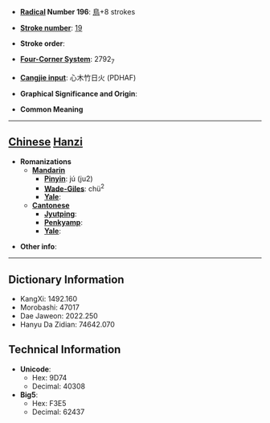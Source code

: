 * '''[[Wiktionary:Chinese radical index| Radical]] Number 196''': [[Wiktionary:Chinese radical index 鳥|鳥]]+8 strokes

* '''[[Wiktionary:Chinese total strokes index|Stroke number]]''': [[Wiktionary:Chinese total strokes index 19|19]]

* '''Stroke order''': 

* '''[[Wiktionary:Chinese four corner index|Four-Corner System]]''': 2792<sub>7</sub>

* '''[[Wiktionary:Chinese Cangjie index|Cangjie input]]''': 心木竹日火 (PDHAF)

* '''Graphical Significance and Origin''': 

* '''Common Meaning'''

----

== [[Chinese]] [[Hanzi]] ==

* '''Romanizations'''
** '''[[Mandarin]]'''
*** '''[[Pinyin]]''': jú (ju2)
*** '''[[Wade-Giles]]''': chü<sup>2</sup>
*** '''[[Yale]]''': 
** '''[[Cantonese]]'''
*** '''[[Jyutping]]''':
*** '''[[Penkyamp]]''': 
*** '''[[Yale]]''': 

* '''Other info''': 

----

== Dictionary Information ==

* KangXi: 1492.160
* Morobashi: 47017
* Dae Jaweon: 2022.250
* Hanyu Da Zidian: 74642.070

== Technical Information ==

* '''Unicode''':
** Hex: 9D74
** Decimal: 40308
* '''Big5''':
** Hex: F3E5
** Decimal: 62437